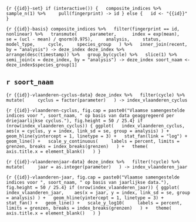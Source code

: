 ```{r {{id}}-set}
if (interactive()) {
  composite_indices %>%
    sample_n(1) %>%
    pull(fingerprint) -> id
} else {
  id <- "{{id}}"
}
```


```{r {{id}}-basis}
composite_indices %>%
  filter(fingerprint == id, nonlinear) %>%
  transmute(
    parameter, 
    index = exp(mean), 
    se = (ucl - mean) / qnorm(0.975),
    analysis,
    status,
    model_type,
    cycle,
    species_group
  ) %>%
  inner_join(recent, by = "analysis") -> deze_index
deze_index %>%
  arrange(desc(timestamp)) %>%
  group_by(cycle) %>%
  slice(1) %>%
  semi_join(x = deze_index, by = "analysis") -> deze_index
soort_naam <- deze_index$species_group[1]
```

\pagebreak

## `r soort_naam`

```{r {{id}}-vlaanderen-cyclus-data}
deze_index %>%
  filter(cycle) %>%
  mutate(
    cyclus = factor(parameter)
  ) -> index_vlaanderen_cyclus
```

```{r {{id}}-vlaanderen-cyclus, fig.cap = paste0("Vlaamse samengestelde indices voor ", soort_naam, " op basis van data geaggregeerd per driejaarlijkse cyclus."), fig.height = 50 / 25.4}
if (nrow(index_vlaanderen_cyclus)) {
ggplot(
  index_vlaanderen_cyclus, 
  aes(x = cyclus, y = index, link_sd = se, group = analysis)
) +
  geom_hline(yintercept = 1, linetype = 3) +
  stat_fan(link = "log") +
  geom_line() +
  scale_y_continuous(
    labels = percent, limits = grenzen, breaks = index_breaks(grenzen)
  ) +
  theme(
    axis.title.x = element_blank()
  )
}
```

```{r {{id}}-vlaanderenjaar-data}
deze_index %>%
  filter(!cycle) %>%
  mutate(
    jaar = as.integer(parameter)
  ) -> index_vlaanderen_jaar
```

```{r {{id}}-vlaanderen-jaar, fig.cap = paste0("Vlaamse samengestelde indices voor ", soort_naam, " op basis van jaarlijkse data."), fig.height = 50 / 25.4}
if (nrow(index_vlaanderen_jaar)) {
ggplot(
  index_vlaanderen_jaar, 
  aes(x = jaar, y = index, link_sd = se, group = analysis)
) +
  geom_hline(yintercept = 1, linetype = 3) +
  stat_fan() +
  geom_line() +
  scale_y_log10(
    labels = percent, limits = grenzen, breaks = index_breaks(grenzen)
  ) +
  theme(
    axis.title.x = element_blank()
  )
}
```
